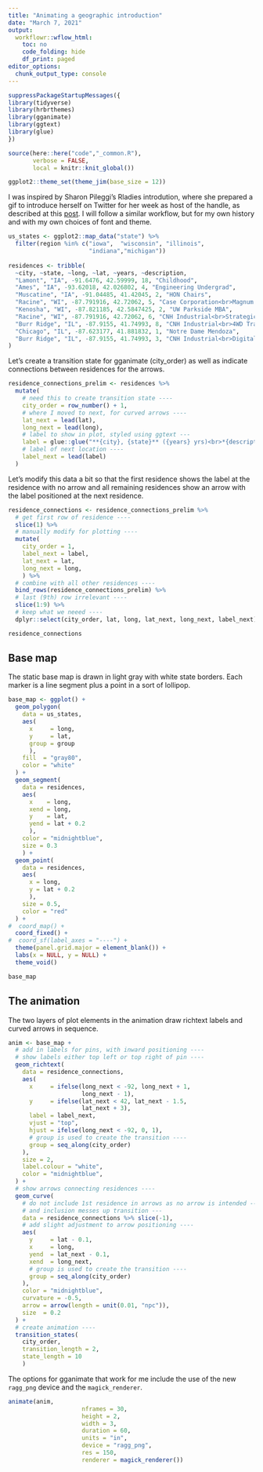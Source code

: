 ```yaml
---
title: "Animating a geographic introduction"
date: "March 7, 2021"
output:
  workflowr::wflow_html:
    toc: no
    code_folding: hide
    df_print: paged
editor_options:
  chunk_output_type: console
---
```


```r
suppressPackageStartupMessages({
library(tidyverse)
library(hrbrthemes)
library(gganimate)
library(ggtext)
library(glue)
})

source(here::here("code","_common.R"),
       verbose = FALSE,
       local = knitr::knit_global())

ggplot2::theme_set(theme_jim(base_size = 12))

```

I was inspired by Sharon Pileggi's Rladies introdution, where she prepared a gif to introduce herself on Twitter for her week as host of the handle, as described at this [post](https://www.pipinghotdata.com/posts/2021-02-15-gganimating-a-geographic-introduction/).  I will follow a similar workflow, but for my own history and with my own choices of font and theme.

```r
us_states <- ggplot2::map_data("state") %>% 
  filter(region %in% c("iowa",  "wisconsin", "illinois",
                       "indiana","michigan"))
  
residences <- tribble(
  ~city, ~state, ~long, ~lat, ~years, ~description,
  "Lamont", "IA", -91.6476, 42.59999, 18, "Childhood",
  "Ames", "IA", -93.62018, 42.026802, 4, "Engineering Undergrad",
  "Muscatine", "IA", -91.04485, 41.42045, 2, "HON Chairs",
  "Racine", "WI", -87.791916, 42.72062, 5, "Case Corporation<br>Magnum Engineering",
  "Kenosha", "WI", -87.821185, 42.5847425, 2, "UW Parkside MBA",
  "Racine", "WI", -87.791916, 42.72062, 6, "CNH Industrial<br>Strategic Sourcing",
  "Burr Ridge", "IL", -87.9155, 41.74993, 8, "CNH Industrial<br>4WD Tractor",
  "Chicago", "IL", -87.623177, 41.881832, 1, "Notre Dame Mendoza",
  "Burr Ridge", "IL", -87.9155, 41.74993, 3, "CNH Industrial<br>Digital Operations",
)
```

Let's create a transition state for gganimate (city_order) as well as indicate connections between residences for the arrows.

```r
residence_connections_prelim <- residences %>% 
  mutate(
    # need this to create transition state ----
    city_order = row_number() + 1,
    # where I moved to next, for curved arrows ----
    lat_next = lead(lat),
    long_next = lead(long),
    # label to show in plot, styled using ggtext ---
    label = glue::glue("**{city}, {state}** ({years} yrs)<br>*{description}*"),
    # label of next location ----
    label_next = lead(label)
  ) 
```

Let's modify this data a bit so that the first residence shows the label at the residence with no arrow and all remaining residences show an arrow with the label positioned at the next residence.

```r
residence_connections <- residence_connections_prelim %>%
  # get first row of residence ----
  slice(1) %>% 
  # manually modify for plotting ----
  mutate(
    city_order = 1,
    label_next = label,
    lat_next = lat,
    long_next = long,
    ) %>% 
  # combine with all other residences ----
  bind_rows(residence_connections_prelim) %>% 
  # last (9th) row irrelevant ----
  slice(1:9) %>% 
  # keep what we neeed ----
  dplyr::select(city_order, lat, long, lat_next, long_next, label_next)

residence_connections
```

## Base map

The static base map is drawn in light gray with white state borders. Each marker is a line segment plus a point in a sort of lollipop.

```r
base_map <- ggplot() +
  geom_polygon(
    data = us_states,
    aes(
      x     = long, 
      y     = lat, 
      group = group
      ),
    fill  = "gray80",
    color = "white"
  ) +
  geom_segment(
    data = residences,
    aes(
      x    = long,
      xend = long,
      y    = lat,
      yend = lat + 0.2
      ),
    color = "midnightblue",
    size = 0.3
    ) +
  geom_point(
    data = residences,
    aes(
      x = long, 
      y = lat + 0.2
      ),
    size = 0.5,
    color = "red"
  ) +
#  coord_map() +
  coord_fixed() +
#  coord_sf(label_axes = "----") +
  theme(panel.grid.major = element_blank()) +
  labs(x = NULL, y = NULL) +
  theme_void()

base_map
```

## The animation

The two layers of plot elements in the animation draw richtext labels and curved arrows in sequence.

```r
anim <- base_map +
  # add in labels for pins, with inward positioning ----
  # show labels either top left or top right of pin ----
  geom_richtext(
    data = residence_connections,
    aes(
      x     = ifelse(long_next < -92, long_next + 1, 
                     long_next - 1),
      y     = ifelse(lat_next < 42, lat_next - 1.5,
                     lat_next + 3),
      label = label_next,
      vjust = "top",
      hjust = ifelse(long_next < -92, 0, 1),
      # group is used to create the transition ----
      group = seq_along(city_order)
    ),
    size = 2,
    label.colour = "white",
    color = "midnightblue",
  ) +
  # show arrows connecting residences ----
  geom_curve(
    # do not include 1st residence in arrows as no arrow is intended ----
    # and inclusion messes up transition ---
    data = residence_connections %>% slice(-1),
    # add slight adjustment to arrow positioning ----
    aes(
      y     = lat - 0.1,
      x     = long,
      yend  = lat_next - 0.1,
      xend  = long_next,
      # group is used to create the transition ----
      group = seq_along(city_order)
    ),
    color = "midnightblue",
    curvature = -0.5,
    arrow = arrow(length = unit(0.01, "npc")),
    size  = 0.2
  ) +
  # create animation ----
  transition_states(
    city_order,
    transition_length = 2,
    state_length = 10
    ) 
```

The options for gganimate that work for me include the use of the new `ragg_png` device and the `magick_renderer`.

```r
animate(anim, 
                     nframes = 30, 
                     height = 2, 
                     width = 3, 
                     duration = 60,
                     units = "in",
                     device = "ragg_png",
                     res = 150,
                     renderer = magick_renderer())

```


